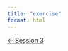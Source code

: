 ```yaml
---
title: "exercise"
format: html
---
```




::: {.d-flex .justify-content-between .border-top .pt-4 .mt-4}
<div>
[← Session 3](../session_03/page.qmd){.btn .btn-outline-primary}
</div>
<div></div>
:::
